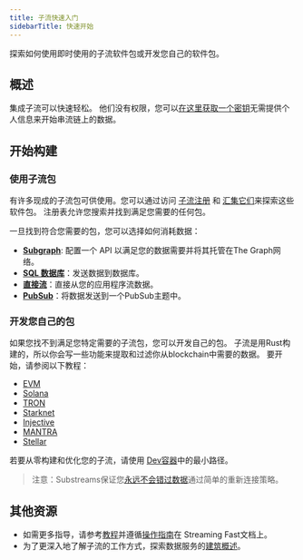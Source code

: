 ```yaml
---
title: 子流快速入门
sidebarTitle: 快速开始
---
```


探索如何使用即时使用的子流软件包或开发您自己的软件包。

## 概述

集成子流可以快速轻松。 他们没有权限，您可以[在这里获取一个密钥](https://thegraph.market/)无需提供个人信息来开始串流链上的数据。

## 开始构建

### 使用子流包

有许多现成的子流包可供使用。您可以通过访问 [子流注册](https://substreams.dev) 和 [汇集它们](/substreams/developing/sinks/)来探索这些软件包。 注册表允许您搜索并找到满足您需要的任何包。

一旦找到符合您需要的包，您可以选择如何消耗数据：

- **[Subgraph](/sps/introduction/)**: 配置一个 API 以满足您的数据需要并将其托管在The Graph网络。
- **[SQL 数据库](https://docs.substreams.dev/how-to-guides/sinks/sql-sink)**：发送数据到数据库。
- **[直接流](https://docs.substreams.dev/how-to-guides/sinks/stream)**：直接从您的应用程序流数据。
- **[PubSub](https://docs.substreams.dev/how-to-guides/sinks/pubsub)**：将数据发送到一个PubSub主题中。

### 开发您自己的包

如果您找不到满足您特定需要的子流包，您可以开发自己的包。 子流是用Rust构建的，所以你会写一些功能来提取和过滤你从blockchain中需要的数据。 要开始，请参阅以下教程：

- [EVM](https://docs.substreams.dev/tutorials/intro-to-tutorials/evm)
- [Solana](https://docs.substreams.dev/tutorials/intro-to-tutorials/on-solana)
- [TRON](https://docs.substreams.dev/tutorials/intro-to-tutorials/tron)
- [Starknet](https://docs.substreams.dev/tutorials/intro-to-tutorials/starknet)
- [Injective](https://docs.substreams.dev/tutorials/intro-to-tutorials/on-cosmos/injective)
- [MANTRA](https://docs.substreams.dev/tutorials/intro-to-tutorials/on-cosmos/mantra)
- [Stellar](https://docs.substreams.dev/tutorials/intro-to-tutorials/stellar)

若要从零构建和优化您的子流，请使用 [Dev容器](/substreams/developing/dev-container/)中的最小路径。

> 注意：Substreams保证您[永远不会错过数据](https://docs.substreams.dev/reference-material/reliability-guarantees)通过简单的重新连接策略。

## 其他资源

- 如需更多指导，请参考[教程](https://docs.substreams.dev/tutorials/intro-to-tutorials)并遵循[操作指南](https://docs.substreams.dev/how-to-guides/develop-your-own-substreams)在 Streaming Fast文档上。
- 为了更深入地了解子流的工作方式，探索数据服务的[建筑概述](https://docs.substreams.dev/reference-material/architecture)。
